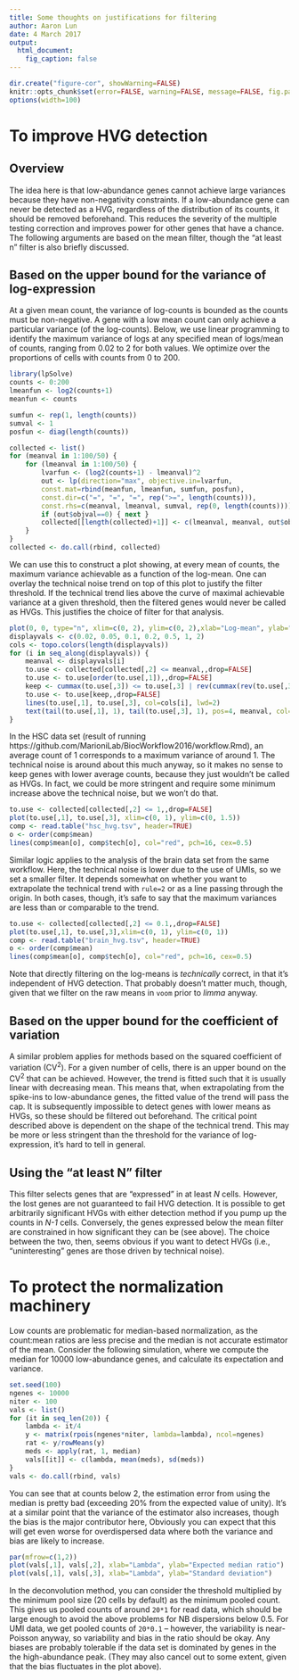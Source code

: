 ```yaml
---
title: Some thoughts on justifications for filtering
author: Aaron Lun
date: 4 March 2017 
output:
  html_document:
    fig_caption: false 
---
```


```r
dir.create("figure-cor", showWarning=FALSE)
knitr::opts_chunk$set(error=FALSE, warning=FALSE, message=FALSE, fig.path="figure-cor/")
options(width=100)
```

# To improve HVG detection

## Overview

The idea here is that low-abundance genes cannot achieve large variances because they have non-negativity constraints.
If a low-abundance gene can never be detected as a HVG, regardless of the distribution of its counts, it should be removed beforehand.
This reduces the severity of the multiple testing correction and improves power for other genes that have a chance.
The following arguments are based on the mean filter, though the "at least n" filter is also briefly discussed.

## Based on the upper bound for the variance of log-expression

At a given mean count, the variance of log-counts is bounded as the counts must be non-negative.
A gene with a low mean count can only achieve a particular variance (of the log-counts).
Below, we use linear programming to identify the maximum variance of logs at any specified mean of logs/mean of counts, ranging from 0.02 to 2 for both values.
We optimize over the proportions of cells with counts from 0 to 200.

```r
library(lpSolve)
counts <- 0:200
lmeanfun <- log2(counts+1)
meanfun <- counts

sumfun <- rep(1, length(counts))
sumval <- 1
posfun <- diag(length(counts))

collected <- list()
for (meanval in 1:100/50) {
    for (lmeanval in 1:100/50) {
        lvarfun <- (log2(counts+1) - lmeanval)^2
        out <- lp(direction="max", objective.in=lvarfun,
        const.mat=rbind(meanfun, lmeanfun, sumfun, posfun),
        const.dir=c("=", "=", "=", rep(">=", length(counts))),
        const.rhs=c(meanval, lmeanval, sumval, rep(0, length(counts))))
        if (out$objval==0) { next }
        collected[[length(collected)+1]] <- c(lmeanval, meanval, out$objval)
    }
}
collected <- do.call(rbind, collected)
```

We can use this to construct a plot showing, at every mean of counts, the maximum variance achievable as a function of the log-mean.
One can overlay the technical noise trend on top of this plot to justify the filter threshold.
If the technical trend lies above the curve of maximal achievable variance at a given threshold, then the filtered genes would never be called as HVGs.
This justifies the choice of filter for that analysis.

```r
plot(0, 0, type="n", xlim=c(0, 2), ylim=c(0, 2),xlab="Log-mean", ylab="Max variance")
displayvals <- c(0.02, 0.05, 0.1, 0.2, 0.5, 1, 2)
cols <- topo.colors(length(displayvals))
for (i in seq_along(displayvals)) {
    meanval <- displayvals[i]
    to.use <- collected[collected[,2] <= meanval,,drop=FALSE]
    to.use <- to.use[order(to.use[,1]),,drop=FALSE]
    keep <- cummax(to.use[,3]) <= to.use[,3] | rev(cummax(rev(to.use[,3]))) <= to.use[,3]
    to.use <- to.use[keep,,drop=FALSE]
    lines(to.use[,1], to.use[,3], col=cols[i], lwd=2)
    text(tail(to.use[,1], 1), tail(to.use[,3], 1), pos=4, meanval, col=cols[i])
}
```

In the HSC data set (result of running https://github.com/MarioniLab/BiocWorkflow2016/workflow.Rmd), an average count of 1 corresponds to a maximum variance of around 1.
The technical noise is around about this much anyway, so it makes no sense to keep genes with lower average counts, because they just wouldn't be called as HVGs.
In fact, we could be more stringent and require some minimum increase above the technical noise, but we won't do that.

```r
to.use <- collected[collected[,2] <= 1,,drop=FALSE]
plot(to.use[,1], to.use[,3], xlim=c(0, 1), ylim=c(0, 1.5))
comp <- read.table("hsc_hvg.tsv", header=TRUE)
o <- order(comp$mean)
lines(comp$mean[o], comp$tech[o], col="red", pch=16, cex=0.5)
```

Similar logic applies to the analysis of the brain data set from the same workflow.
Here, the technical noise is lower due to the use of UMIs, so we set a smaller filter.
It depends somewhat on whether you want to extrapolate the technical trend with `rule=2` or as a line passing through the origin.
In both cases, though, it's safe to say that the maximum variances are less than or comparable to the trend.

```r
to.use <- collected[collected[,2] <= 0.1,,drop=FALSE]
plot(to.use[,1], to.use[,3],xlim=c(0, 1), ylim=c(0, 1))
comp <- read.table("brain_hvg.tsv", header=TRUE)
o <- order(comp$mean)
lines(comp$mean[o], comp$tech[o], col="red", pch=16, cex=0.5)
```

Note that directly filtering on the log-means is _technically_ correct, in that it's independent of HVG detection.
That probably doesn't matter much, though, given that we filter on the raw means in `voom` prior to _limma_ anyway.

## Based on the upper bound for the coefficient of variation

A similar problem applies for methods based on the squared coefficient of variation (CV^2^).
For a given number of cells, there is an upper bound on the CV^2^ that can be achieved.
However, the trend is fitted such that it is usually linear with decreasing mean.
This means that, when extrapolating from the spike-ins to low-abundance genes, the fitted value of the trend will pass the cap.
It is subsequently impossible to detect genes with lower means as HVGs, so these should be filtered out beforehand.
The critical point described above is dependent on the shape of the technical trend.
This may be more or less stringent than the threshold for the variance of log-expression, it's hard to tell in general.

## Using the "at least N" filter

This filter selects genes that are "expressed" in at least _N_ cells.
However, the lost genes are not guaranteed to fail HVG detection. 
It is possible to get arbitrarily significant HVGs with either detection method if you pump up the counts in _N-1_ cells.
Conversely, the genes expressed below the mean filter are constrained in how significant they can be (see above).
The choice between the two, then, seems obvious if you want to detect HVGs (i.e., "uninteresting" genes are those driven by technical noise).

# To protect the normalization machinery

Low counts are problematic for median-based normalization, as the count:mean ratios are less precise and the median is not accurate estimator of the mean.
Consider the following simulation, where we compute the median for 10000 low-abundance genes, and calculate its expectation and variance.

```r
set.seed(100)
ngenes <- 10000
niter <- 100
vals <- list()
for (it in seq_len(20)) {
    lambda <- it/4
    y <- matrix(rpois(ngenes*niter, lambda=lambda), ncol=ngenes)
    rat <- y/rowMeans(y)
    meds <- apply(rat, 1, median)
    vals[[it]] <- c(lambda, mean(meds), sd(meds))
}
vals <- do.call(rbind, vals)
```

You can see that at counts below 2, the estimation error from using the median is pretty bad (exceeding 20% from the expected value of unity).
It's at a similar point that the variance of the estimator also increases, though the bias is the major contributor here,
Obviously you can expect that this will get even worse for overdispersed data where both the variance and bias are likely to increase.

```r
par(mfrow=c(1,2))
plot(vals[,1], vals[,2], xlab="Lambda", ylab="Expected median ratio")
plot(vals[,1], vals[,3], xlab="Lambda", ylab="Standard deviation")
```

In the deconvolution method, you can consider the threshold multiplied by the minimum pool size (20 cells by default) as the minimum pooled count.
This gives us pooled counts of around `20*1` for read data, which should be large enough to avoid the above problems for NB dispersions below 0.5.
For UMI data, we get pooled counts of `20*0.1` -- however, the variability is near-Poisson anyway, so variability and bias in the ratio should be okay.
Any biases are probably tolerable if the data set is dominated by genes in the the high-abundance peak.
(They may also cancel out to some extent, given that the bias fluctuates in the plot above).


